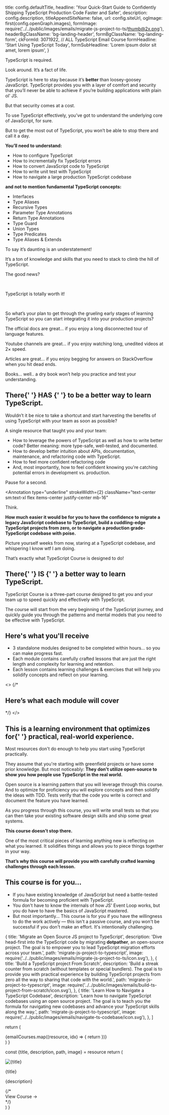 
  title: config.defaultTitle,
  headline:
    'Your Quick-Start Guide to <span className="bg-gradient-to-l from-sky-50 to-cyan-200 bg-clip-text text-transparent decoration-clone">Confidently Shipping TypeScript</span> Production Code Faster and Safer',
  description: config.description,
  titleAppendSiteName: false,
  url: config.siteUrl,
  ogImage: first(config.openGraph.images),
  formImage: require('../../public/images/emails/migrate-js-project-to-ts/thumb@2x.png'),
  headerBgClassName: 'bg-landing-header',
  formBgClassName: 'bg-landing-form',
  ckFormId: 3071922, // ALL TypeScript Email Course
  formHeadline: 'Start Using TypeScript Today',
  formSubHeadline: 'Lorem ipsum dolor sit amet, lorem ipsum',
}


TypeScript is required.

Look around. It’s a fact of life.

TypeScript is here to stay because it’s **better** than loosey-goosey JavaScript. TypeScript provides you with a layer of comfort and security that you’ll never be able to achieve if you’re building applications with plain ol’ JS.

But that security comes at a cost.

To use TypeScript effectively, you’ve got to understand the underlying core of JavaScript, for sure.

But to get the most out of TypeScript, you won’t be able to stop there and call it a day.

**You’ll need to understand:**

<AnimatedList className="list-table pb-10 mx-auto max-w-screen-md sm:px-10 px-5">

- How to configure TypeScript
- How to incrementally fix TypeScript errors
- How to convert JavaScript code to TypeScript
- How to write unit test with TypeScript
- How to navigate a large production TypeScript codebase

</AnimatedList>

**and not to mention fundamental TypeScript concepts:**

<AnimatedGrid className="list-grid pb-8 mx-auto max-w-screen-md sm:px-10 px-5">

- Interfaces
- Type Aliases
- Recursive Types
- Parameter Type Annotations
- Return Type Annotations
- Type Guard
- Union Types
- Type Predicates
- Type Aliases & Extends

</AnimatedGrid>

To say it’s daunting is an understatement!

It’s a ton of knowledge and skills that you need to stack to climb the hill of TypeScript.

The good news?

<br/>
<p className="text-center"><Annotation type="underline" strokeWidth={6} className="max-w-screen-sm font-bold sm:text-3xl text-xl mb-5 font-heading flex items-center justify-center text-center mx-auto">
  
TypeScript is totally worth it!

</Annotation>
</p>

<br />

So what’s your plan to get through the grueling early stages of learning TypeScript so you can start integrating it into your production projects?

The official docs are great… if you enjoy a long disconnected tour of language features.

Youtube channels are great… if you enjoy watching long, unedited videos at 2× speed.

Articles are great… if you enjoy begging for answers on StackOverflow when you hit dead ends.

Books… well.. a dry book won’t help you practice and test your understanding.

<h2 className="text-center py-8">
  There{' '}
  <Annotation type="underline" strokeWidth={6}>
    HAS
  </Annotation>{' '}
  to be a better way to learn TypeScript.
</h2>

Wouldn’t it be nice to take a shortcut and start harvesting the benefits of using TypeScript with your team as soon as possible?

A single resource that taught you and your team:

<AnimatedList className="list-table mx-auto max-w-screen-md sm:px-10 px-5">

- How to leverage the powers of TypeScript as well as how to write better code? Better meaning: more type-safe, well-tested, and documented.
- How to develop better intuition about APIs, documentation, maintenance, and refactoring code with TypeScript.
- How to feel more confident refactoring code
- And, most importantly, how to feel confident knowing you're catching potential errors in development vs. production.

</AnimatedList>

<p className="text-center sm:text-xl pt-8">Pause for a second.</p>

<Annotation
  type="underline"
  strokeWidth={2}
  className="text-center sm:text-xl flex items-center justify-center mb-16"
>
  Think.
</Annotation>

**How much easier it would be for you to have the confidence to migrate a legacy JavaScript codebase to TypeScript, build a cuddling-edge TypeScript projects from zero, or to navigate a production grade-TypeScript codebase with poise.**

Picture yourself weeks from now, staring at a TypeScript codebase, and whispering I know wtf I am doing.

That’s exactly what TypeScript Course is designed to do!

<section className="bg-gradient-to-b from-black/50 to-transparent bg-opacity-75 border-t border-gray-800 mt-24 pb-8">

<h2 className="text-center py-8">
  There{' '}
  <Annotation type="underline" strokeWidth={6}>
    IS
  </Annotation>{' '}
  a better way to learn TypeScript.
</h2>

TypeScript Course is a three-part course designed to get you and your team up to speed quickly and effectively with TypeScript.

The course will start from the very beginning of the TypeScript journey, and quickly guide you through the patterns and mental models that you need to be effective with TypeScript.

<h2 className="text-center py-8">Here's what you'll receive</h2>

<CheckList className="mb-16 max-w-screen-sm mx-auto sm:px-0 px-5">

- 3 standalone modules designed to be completed within hours… so you can make progress fast.
- Each module contains carefully crafted lessons that are just the right length and complexity for learning and retention.
- Each lesson contains learning challenges & exercises that will help you solidify concepts and reflect on your learning.

</CheckList>

<>
  {/* <h2 className="text-center pt-8">Here’s what each module will cover</h2> */}
</>

<EmailCourses />

<h2 className="text-center pb-10 sm:px-0 px-5">
  This is a learning environment that optimizes for{' '}
  <Annotation
    type="underline"
    multiline
    strokeWidth={6}
    padding={0}
    animationDuration={1000}
  >
    practical, real-world experience.
  </Annotation>
</h2>

Most resources don't do enough to help you start using TypeScript practically.

They assume that you're starting with greenfield projects or have some prior knowledge. But most noticeably: **They don't utilize open-source to show you how people use TypeScript in the real world.**

Open source is a learning pattern that you will leverage through this course. And to optimize for proficiency you will explore concepts and then solidify the ideas with TDD. Tests verify that the code you write is correct and document the feature you have learned.

As you progress through this course, you will write small tests so that you can then take your existing software design skills and ship some great systems.

<p className="text-center pb-5 sm:pt-0 pt-5">
  <Annotation
    type="underline"
    strokeWidth={2}
    animationDuration={1500}
    iterations={2}
  >
    <strong>This course doesn’t stop there.</strong>
  </Annotation>
</p>

One of the most critical pieces of learning anything new is reflecting on what you learned. It solidifies things and allows you to piece things together in your way.

**That’s why this course will provide you with carefully crafted learning challenges through each lesson.**

<h2 className="text-center pt-10">This course is for you…</h2>

<AnimatedList className="list-simple max-w-screen-sm mx-auto pb-5">

- If you have existing knowledge of JavaScript but need a battle-tested formula for becoming proficient with TypeScript.
- You don't have to know the internals of how JS' Event Loop works, but you do have to have the basics of JavaScript mastered.
- But most importantly… This course is for you if you have the willingness to do the work actively — this isn't a passive course, and you won't be successful if you don't make an effort. It's intentionally challenging.

</AnimatedList>
</section>

  {
    title: 'Migrate an Open Source JS project to TypeScript',
    description:
      'Dive head-first into the TypeScript code by migrating **dotpather**, an open-source project. The goal is to empower you to lead TypeScript migration efforts across your team.',
    path: 'migrate-js-project-to-typescript',
    image: require('../../public/images/emails/migrate-js-project-to-ts/icon.svg'),
  },
  {
    title: 'Build a TypeScript project From Scratch',
    description:
      'Build a streak counter from scratch (without templates or special bundlers). The goal is to provide you with practical experience by building TypeScript projects from zero all the way to sharing that code with the world.',
    path: 'migrate-js-project-to-typescript',
    image: require('../../public/images/emails/build-ts-project-from-scratch/icon.svg'),
  },
  {
    title: 'Learn How to Navigate a TypeScript Codebase',
    description:
      'Learn how to navigate TypeScript codebases using an open source project. The goal is to teach you the formula for navigating new codebases and advance your TypeScript skills along the way.',
    path: 'migrate-js-project-to-typescript',
    image: require('../../public/images/emails/navigate-ts-codebase/icon.svg'),
  },
]

  return (
    <div className="max-w-screen-sm mx-auto">
      <div className="flex flex-col gap-5 pb-8 md:-mx-10">
        {emailCourses.map((resource, idx) => {
          return <Card resource={resource} idx={idx} key={resource.title} />
        })}
      </div>
    </div>
  )
}

  const {title, description, path, image} = resource
  return (
    <div className="sm:px-0 px-5 group transition ease-in-out duration-200 not-prose flex flex-col justify-between relative">
      <div className="flex sm:flex-row flex-col sm:gap-10">
        <div className="flex justify-center flex-shrink-0">
          <Image src={image} height={150} alt={title} />
        </div>
        <div>
          <p className="sm:text-2xl text-xl font-bold font-heading pt-8 inline-flex">
            {title}
          </p>
          <p className="text-base pt-4 pb-7 opacity-80 leading-relaxed">
            <Markdown>{description}</Markdown>
          </p>
        </div>
      </div>
      {/* <div>
        <Link href={path} passHref>
          <a className="font-semibold inline-flex text-sm shadow-xl">
            <span className="px-4 py-3 bg-white/10 group-hover:bg-white/20 rounded-l-lg transition">
              View Course
            </span>
            <span
              className="px-3 py-3 bg-white/5 group-hover:bg-white/10 rounded-r-lg text-gray-400 group-hover:text-gray-100 transition"
              role="img"
              aria-label="arrow right"
            >
              →
            </span>
          </a>
        </Link>
      </div> */}
    </div>
  )
}
